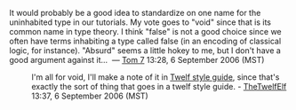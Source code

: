 It would probably be a good idea to standardize on one name for the uninhabited type in our tutorials. My vote goes to "void" since that is its common name in type theory. I think "false" is not a good choice since we often have terms inhabiting a type called false (in an encoding of classical logic, for instance). "Absurd" seems a little hokey to me, but I don't have a good argument against it... &nbsp;&mdash;&nbsp;[[User:Tom7|Tom 7]] 13:28, 6 September 2006 (MST)

: I'm all for void, I'll make a note of it in [[Twelf style guide]], since that's exactly the sort of thing that goes in a twelf style guide. - [[User:TheTwelfElf|TheTwelfElf]] 13:37, 6 September 2006 (MST)